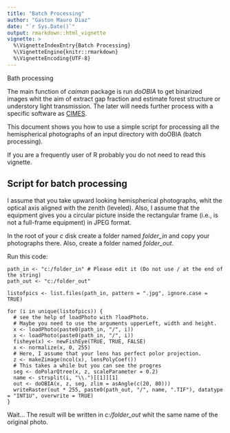 ```yaml
---
title: "Batch Processing"
author: "Gaston Mauro Diaz"
date: "`r Sys.Date()`"
output: rmarkdown::html_vignette
vignette: >
  %\VignetteIndexEntry{Batch Processing}
  %\VignetteEngine{knitr::rmarkdown}
  %\VignetteEncoding{UTF-8}
---
```


Bath processing

The main function of *caiman* package is run *doOBIA* to get binarized images whit the aim of extract gap fraction and estimate forest structure or understory light transmission. The later will needs further process with a specific software as [CIMES]( http://jmnw.free.fr/).

This document shows you how to use a simple script for processing all the hemispherical photographs of an input directory with doOBIA (batch processing).

If you are a frequently user of R probably you do not need to read this vignette.

## Script for batch processing

I assume that you take upward looking hemispherical photographs, whit the optical axis aligned with the zenith (leveled). Also, I assume that the equipment gives you a circular picture inside the rectangular frame (i.e., is not a full-frame equipment) in JPEG format.

In the root of your *c* disk create a folder named *folder_in* and copy your photographs there. Also, create a folder named *folder_out*.

Run this code:
```
path_in <- "c:/folder_in" # Please edit it (Do not use / at the end of the string)
path_out <- "c:/folder_out"

listofpics <- list.files(path_in, pattern = ".jpg", ignore.case = TRUE)

for (i in unique(listofpics)) {
  # see the help of loadPhoto with ?loadPhoto. 
  # Maybe you need to use the arguments upperLeft, width and height.
  x <- loadPhoto(paste0(path_in, "/", i))
  x <- loadPhoto(paste0(path_in, "/", i))
  fisheye(x) <- newFishEye(TRUE, TRUE, FALSE)
  x <- normalize(x, 0, 255)
  # Here, I assume that your lens has perfect polor projection.
  z <- makeZimage(ncol(x), lensPolyCoef())
  # This takes a while but you can see the progres
  seg <- doPolarQtree(x, z, scaleParameter = 0.2)
  name <- strsplit(i, "\\.")[[1]][1]
  out <- doOBIA(x, z, seg, zlim = asAngle(c(20, 80)))
  writeRaster(out * 255, paste0(path_out, "/", name, ".TIF"), datatype = "INT1U", overwrite = TRUE)
}

```
Wait…
The result will be written in *c:/folder_out* whit the same name of the original photo.

